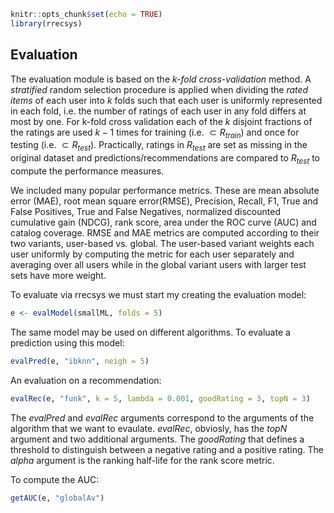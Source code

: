 <!--
%\VignetteEngine{knitr::knitr}
%\VignetteIndexEntry{10. Evaluation}
-->

```r
knitr::opts_chunk$set(echo = TRUE)
library(rrecsys)
```

## Evaluation

The evaluation module is based on the _k-fold cross-validation_ method. A _stratified_ random selection procedure is applied when dividing the _rated items_ of each user into $k$ folds such that each user is uniformly represented in each fold, i.e. the number of ratings of each user in any fold differs at most by one. For k-fold cross validation each of the $k$ disjoint fractions of the ratings are used $k-1$ times for training (i.e. $\subset R_{train}$) and once for testing (i.e. $\subset R_{test}$). Practically, ratings in $R_{test}$ are set as missing in the original dataset and predictions/recommendations are compared to $R_{test}$ to compute the  performance measures.

We included many popular performance metrics. These are mean absolute error (MAE), root mean square error(RMSE), Precision, Recall, F1, True and False Positives, True and False Negatives, normalized discounted cumulative gain (NDCG), rank score, area under the ROC curve (AUC) and catalog coverage. RMSE and MAE metrics are computed according to their two variants, user-based vs. global. The user-based variant weights each user uniformly by computing the metric for each user separately and averaging over all users while in the global variant users with larger test sets have more weight.

To evaluate via rrecsys we must start my creating the evaluation model:

```r
e <- evalModel(smallML, folds = 5)
```
The same model may be used on different algorithms. To evaluate a prediction using this model:
```r
evalPred(e, "ibknn", neigh = 5)
```

An evaluation on a recommendation:
```r
evalRec(e, "funk", k = 5, lambda = 0.001, goodRating = 3, topN = 3)
```
The _evalPred_ and _evalRec_ arguments correspond to the arguments of the algorithm that we want to evaulate. _evalRec_, obviosly, has the _topN_ argument and two additional arguments. The _goodRating_ that defines a threshold to distinguish between a negative rating and a positive rating. The _alpha_ argument is the ranking half-life for the rank score metric.

To compute the AUC:
```r
getAUC(e, "globalAv")
```
